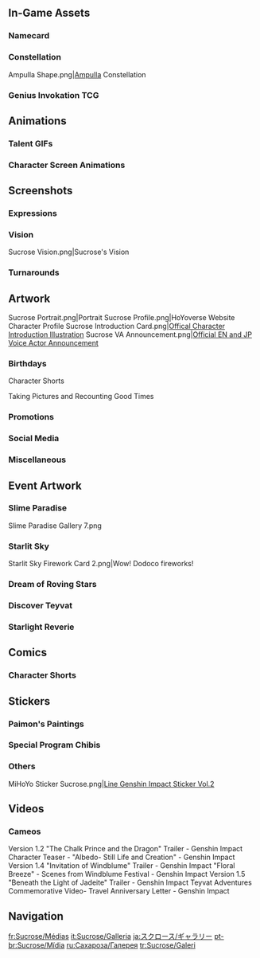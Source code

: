 {{CharacterTabs}}
{{TOC Limit}}
==In-Game Assets==
{{Assets}}

===Namecard===
{{Assets/Namecard|Bio-Alchemy|Sucrose}}

===Constellation===
<gallery>Ampulla Shape.png|[[Ampulla]] Constellation</gallery>

===Genius Invokation TCG===
{{Main|Genius Invokation TCG}}
{{Genius Invokation TCG Cards by Featured Gallery}}

==Animations==
===Talent GIFs===
{{Talent Previews by Character|Sucrose}}

===Character Screen Animations===
{{Preview/CharacterAnimations}}

==Screenshots==
===Expressions===
{{Character Expression|Sucrose|Default|Disappointed|Expectant}}

===Vision===
<gallery>Sucrose Vision.png|Sucrose's Vision</gallery>

===Turnarounds===
{{Turnarounds}}

==Artwork==
<gallery>
Sucrose Portrait.png|Portrait
Sucrose Profile.png|HoYoverse Website Character Profile
Sucrose Introduction Card.png|[https://twitter.com/GenshinImpact/status/1286511426190770177 Offical Character Introduction Illustration]
Sucrose VA Announcement.png|[https://twitter.com/GenshinImpact/status/1325770112062824449 Official EN and JP Voice Actor Announcement]
</gallery>

===Birthdays===
{{Files by Character Gallery|Sucrose Birthday Artwork|character = Sucrose|not1=Character Shorts|not2=Taking Pictures and Recounting Good Times Images}}

;Character Shorts
{{Files by Character Gallery|Sucrose Birthday Artwork|character = Sucrose|not1=Character Birthday Artwork|not2=Taking Pictures and Recounting Good Times Images}}

;Taking Pictures and Recounting Good Times
{{Main|Taking Pictures and Recounting Good Times/Sucrose}}
{{Files by Character Gallery|Sucrose Birthday Artwork|character = Sucrose|not1=Character Shorts|not2=Character Birthday Artwork}}
<!--
===Holidays===
{{Files by Character Gallery|Holiday Artwork}}
-->
===Promotions===
{{Files by Character Gallery|Promotional Artwork}}

===Social Media===
{{Files by Character Gallery|Social Media Celebration}}

===Miscellaneous===
{{Files by Character Gallery|Miscellaneous Artwork}}

==Event Artwork==
===Slime Paradise===
{{Main|Slime Paradise}}
<gallery>
Slime Paradise Gallery 7.png
</gallery>

===Starlit Sky===
{{Main|Starlit Sky}}
<gallery>
Starlit Sky Firework Card 2.png|Wow! Dodoco fireworks!
</gallery>

===Dream of Roving Stars===
{{Main|Dream of Roving Stars}}
{{Files by Character Gallery|Dream of Roving Stars Images}}

===Discover Teyvat===
{{Main|Discover Teyvat}}
{{Files by Character Gallery|Discover Teyvat Images}}

===Starlight Reverie===
{{Main|Starlight Reverie}}
{{Files by Character Gallery|Starlight Reverie Images}}

==Comics==
===Character Shorts===
{{Files by Character Gallery|Character Shorts|character = Sucrose|not1=Sucrose Birthday Artwork}}

==Stickers==
===Paimon's Paintings===
{{Paimon's Paintings Images|Sucrose|nochar=1|nopplink=1}}

===Special Program Chibis===
{{Files by Character Gallery|Special Program Chibis}}

===Others===
<gallery>
MiHoYo Sticker Sucrose.png|[https://store.line.me/stickershop/product/14369332/en Line Genshin Impact Sticker Vol.2]
</gallery>

==Videos==
<!--
<gallery>

</gallery>
-->
===Cameos===
<gallery>
Version 1.2 "The Chalk Prince and the Dragon" Trailer - Genshin Impact
Character Teaser - "Albedo- Still Life and Creation" - Genshin Impact
Version 1.4 "Invitation of Windblume" Trailer - Genshin Impact
"Floral Breeze" - Scenes from Windblume Festival - Genshin Impact
Version 1.5 "Beneath the Light of Jadeite" Trailer - Genshin Impact
Teyvat Adventures Commemorative Video- Travel Anniversary Letter - Genshin Impact
</gallery>
<!--
==References==
{{Reflist}}
-->
==Navigation==
{{Character Navbox|Gallery}}

[[fr:Sucrose/Médias]]
[[it:Sucrose/Galleria]]
[[ja:スクロース/ギャラリー]]
[[pt-br:Sucrose/Mídia]]
[[ru:Сахароза/Галерея]]
[[tr:Sucrose/Galeri]]